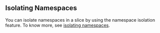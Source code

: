 ## Isolating Namespaces 
You can isolate namespaces in a slice by using the namespace isolation
feature. To know more, see [isolating namespaces](/versioned_docs/version-0.2.0/getting-started-with-cloud-clusters/installing-kubeslice/isolating-namespaces.mdx).